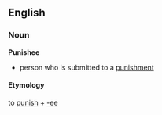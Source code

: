 ==English==
===Noun===
'''Punishee''' {{m}}
*person who is submitted to a [[punishment]]

====Etymology====
to [[punish]] + [[-ee]]